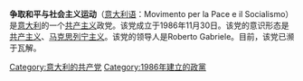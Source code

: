 '''争取和平与社会主义运动'''（[[意大利语|意大利语]]：Movimento per la Pace e il Socialismo）是[[意大利|意大利]]的一个[[共产主义|共产主义]]政党。该党成立于1986年11月30日。该党的意识形态是[[共产主义|共产主义]]、[[马克思列宁主义|马克思列宁主义]]。该党的领导人是Roberto Gabriele。目前，该党已濒于瓦解。

{{欧洲的共产党}}
[[Category:意大利的共产党|Category:意大利的共产党]]
[[Category:1986年建立的政黨|Category:1986年建立的政黨]]